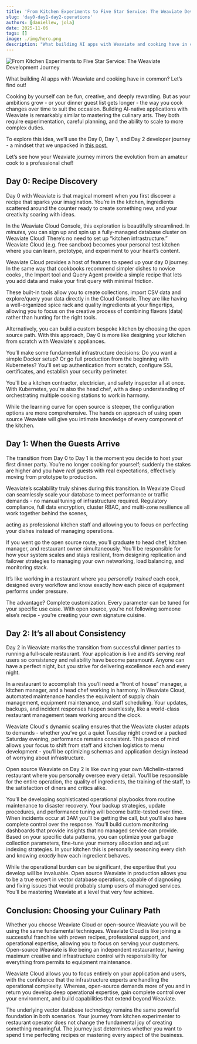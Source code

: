 ```yaml
---
title: 'From Kitchen Experiments to Five Star Service: The Weaviate Development Journey'
slug: 'day0-day1-day2-operations'
authors: [daniellew, jola]
date: 2025-11-06
tags: []
image: ./img/hero.png
description: "What building AI apps with Weaviate and cooking have in common? Let’s find out!"
---
```


![From Kitchen Experiments to Five Star Service: The Weaviate Development Journey](./img/hero.png)

What building AI apps with Weaviate and cooking have in common? Let’s find out! 

Cooking by yourself can be fun, creative, and deeply rewarding. But as your ambitions grow - or your dinner guest list gets longer - the way you cook changes over time to suit the occasion. Building AI-native applications with Weaviate is remarkably similar to mastering the culinary arts. They both require experimentation, careful planning, and the ability to scale to more complex duties. 

To explore this idea, we’ll use the Day 0, Day 1, and Day 2 developer journey - a mindset that we unpacked in [this post.](/blog/building-core-of-ai-native-stack)

Let’s see how your Weaviate journey mirrors the evolution from an amateur cook to a professional chef!

## Day 0: Recipe Discovery

Day 0 with Weaviate is that magical moment when you first discover a recipe that sparks your imagination. You’re in the kitchen, ingredients scattered around the counter ready to create something new, and your creativity soaring with ideas. 

In the Weaviate Cloud Console, this exploration is beautifully streamlined. In *minutes,* you can sign up and spin up a fully-managed database cluster on Weaviate Cloud! There’s no need to set up “kitchen infrastructure.” Weaviate Cloud (e.g. free sandbox) becomes your personal test kitchen where you can learn, prototype, and experiment to your heart’s content. 

Weaviate Cloud provides a host of features to speed up your day 0 journey. In the same way that cookbooks recommend simpler dishes to novice cooks , the Import tool and Query Agent provide a simple recipe that lets you add data and make your first query with minimal friction. 

These built-in tools allow you to create collections, import CSV data and explore/query your data directly in the Cloud Console. They are like having a well-organized spice rack and quality ingredients at your fingertips, allowing you to focus on the creative process of combining flavors (data) rather than hunting for the right tools.

Alternatively, you can build a custom bespoke kitchen by choosing the open source path. With this approach, Day 0 is more like designing your kitchen from scratch with Weaviate's appliances. 

You’ll make some fundamental infrastructure decisions: Do you want a simple Docker setup? Or go full production from the beginning with Kubernetes? You'll set up authentication from scratch, configure SSL certificates, and establish your security perimeter. 

You'll be a kitchen contractor, electrician, and safety inspector all at once. With Kubernetes, you're also the head chef, with a deep understanding of  orchestrating multiple cooking stations to work in harmony.

While the learning curve for open source is steeper, the configuration options are more comprehensive. The hands on approach of using open source Weaviate will give you intimate knowledge of every component of the kitchen. 

## Day 1: When the Guests Arrive

The transition from Day 0 to Day 1 is the moment you decide to host your first dinner party. You’re no longer cooking for yourself; suddenly the stakes are higher and you have *real* guests with real expectations, effectively moving from prototype to production. 

Weaviate’s scalability truly shines during this transition. In Weaviate Cloud  can seamlessly scale your database to meet performance or traffic demands - no manual tuning of infrastructure required.  Regulatory  compliance, full data encryption, cluster RBAC, and multi-zone resilience all work together behind the scenes,

acting as professional kitchen staff and allowing you to focus on perfecting your dishes instead of managing operations. 

If you went go the open source route, you’ll graduate to head chef, kitchen manager, and restaurant owner simultaneously. You’ll be responsible for how your system scales and stays resilient, from designing replication and failover strategies to managing your own networking, load balancing, and monitoring stack. 

 It’s like working in a restaurant where you *personally trained* each cook, designed every workflow and know exactly how each piece of equipment performs under pressure.

The advantage? Complete customization. Every parameter can be tuned for your specific use case. With open source, you’re not following someone else’s recipe - you’re creating your own signature cuisine. 

## Day 2: It’s all about Consistency

Day 2 in Weaviate marks the transition from successful dinner parties to running a full-scale restaurant. Your application is live and it’s serving *real* users so consistency and reliability have become paramount. Anyone can have a perfect night, but you strive for delivering excellence each and every night. 

In a restaurant to accomplish this you’ll need a “front of house” manager, a kitchen manager, and a head chef working in harmony. In Weaviate Cloud, automated maintenance handles the equivalent of supply chain management, equipment maintenance, and staff scheduling. Your updates, backups, and incident responses happen seamlessly, like a world-class restaurant management team working around the clock. 

Weaviate Cloud's dynamic scaling ensures that the Weaviate cluster adapts to demands -  whether you’ve got a quiet Tuesday night crowd or a packed Saturday evening, performance remains consistent. This peace of mind allows your focus to shift from staff and kitchen logistics  to menu development - you’ll be optimizing schemas and application design instead of worrying about infrastructure. 

Open source Weaviate on Day 2 is like owning your own Michelin-starred restaurant where you personally oversee every detail. You’ll be responsible for the entire operation, the quality of ingredients, the training of the staff, to the satisfaction of diners and critics alike. 

You’ll be developing sophisticated operational playbooks from routine maintenance to disaster recovery. Your backup strategies, update procedures, and performance tuning will become battle-tested over time. When incidents occur at 3AM you’ll be getting the call, but you’ll also have complete control over the response. You’ll build custom monitoring dashboards that provide insights that no managed service can provide. Based on your specific data patterns, you can optimize your garbage collection parameters, fine-tune your memory allocation and adjust indexing strategies. In your kitchen this is personally seasoning every dish and knowing *exactly* how each ingredient behaves. 

While the operational burden can be significant, the expertise that you develop will be invaluable. Open source Weaviate in production allows you to be a true expert in vector database operations, capable of diagnosing and fixing issues that would probably stump users of managed services. You’ll be mastering Weaviate at a level that very few achieve. 

## Conclusion: Choosing your Culinary Path

Whether you choose Weaviate Cloud or open-source Weaviate you will be using the same fundamental techniques. Weaviate Cloud is like joining a successful franchise with proven recipes, professional support, and operational expertise, allowing you to focus on serving your customers. Open-source Weaviate is like being an independent restauranteur, having maximum creative and infrastructure control with responsibility for everything from permits to equipment maintenance. 

Weaviate Cloud allows you to focus entirely on your application and users, with the confidence that the infrastructure experts are handling the operational complexity. Whereas, open-source demands more of you and in return you develop deep operational expertise, gain complete control over your environment, and build capabilities that extend beyond Weaviate. 

The underlying vector database technology remains the same powerful foundation in both scenarios. Your journey from kitchen experimenter to restaurant operator does not change the fundamental joy of creating something meaningful. The journey just determines whether you want to spend time perfecting recipes or mastering every aspect of the business.


<WhatsNext />

